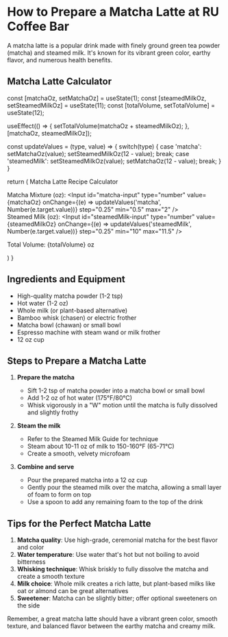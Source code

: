 
# How to Prepare a Matcha Latte at RU Coffee Bar

A matcha latte is a popular drink made with finely ground green tea powder (matcha) and steamed milk. It's known for its vibrant green color, earthy flavor, and numerous health benefits.

## Matcha Latte Calculator

  const [matchaOz, setMatchaOz] = useState(1);
  const [steamedMilkOz, setSteamedMilkOz] = useState(11);
  const [totalVolume, setTotalVolume] = useState(12);

  useEffect(() => {
    setTotalVolume(matchaOz + steamedMilkOz);
  }, [matchaOz, steamedMilkOz]);

  const updateValues = (type, value) => {
    switch(type) {
      case 'matcha':
        setMatchaOz(value);
        setSteamedMilkOz(12 - value);
        break;
      case 'steamedMilk':
        setSteamedMilkOz(value);
        setMatchaOz(12 - value);
        break;
    }
  }

  return (
    <Card className="my-4">
      <CardHeader>
        <CardTitle>Matcha Latte Recipe Calculator</CardTitle>
      </CardHeader>
      <CardContent>
        <div className="grid grid-cols-2 gap-4">
          <div>
            <label htmlFor="matcha-input">Matcha Mixture (oz):</label>
            <Input 
              id="matcha-input"
              type="number" 
              value={matchaOz} 
              onChange={(e) => updateValues('matcha', Number(e.target.value))}
              step="0.25"
              min="0.5"
              max="2"
            />
          </div>
          <div>
            <label htmlFor="steamedMilk-input">Steamed Milk (oz):</label>
            <Input 
              id="steamedMilk-input"
              type="number" 
              value={steamedMilkOz} 
              onChange={(e) => updateValues('steamedMilk', Number(e.target.value))}
              step="0.25"
              min="10"
              max="11.5"
            />
          </div>
        </div>
        <p className="mt-4">Total Volume: {totalVolume} oz</p>
      </CardContent>
    </Card>
  )
}

<MatchaLatteCalculator />

## Ingredients and Equipment

- High-quality matcha powder (1-2 tsp)
- Hot water (1-2 oz)
- Whole milk (or plant-based alternative)
- Bamboo whisk (chasen) or electric frother
- Matcha bowl (chawan) or small bowl
- Espresso machine with steam wand or milk frother
- 12 oz cup

## Steps to Prepare a Matcha Latte

1. **Prepare the matcha**
   - Sift 1-2 tsp of matcha powder into a matcha bowl or small bowl
   - Add 1-2 oz of hot water (175°F/80°C)
   - Whisk vigorously in a "W" motion until the matcha is fully dissolved and slightly frothy

2. **Steam the milk**
   - Refer to the <Link href="/recipes/steamed-milk">Steamed Milk Guide</Link> for technique
   - Steam about 10-11 oz of milk to 150-160°F (65-71°C)
   - Create a smooth, velvety microfoam

3. **Combine and serve**
   - Pour the prepared matcha into a 12 oz cup
   - Gently pour the steamed milk over the matcha, allowing a small layer of foam to form on top
   - Use a spoon to add any remaining foam to the top of the drink

## Tips for the Perfect Matcha Latte

1. **Matcha quality**: Use high-grade, ceremonial matcha for the best flavor and color
2. **Water temperature**: Use water that's hot but not boiling to avoid bitterness
3. **Whisking technique**: Whisk briskly to fully dissolve the matcha and create a smooth texture
4. **Milk choice**: Whole milk creates a rich latte, but plant-based milks like oat or almond can be great alternatives
5. **Sweetener**: Matcha can be slightly bitter; offer optional sweeteners on the side

Remember, a great matcha latte should have a vibrant green color, smooth texture, and balanced flavor between the earthy matcha and creamy milk.